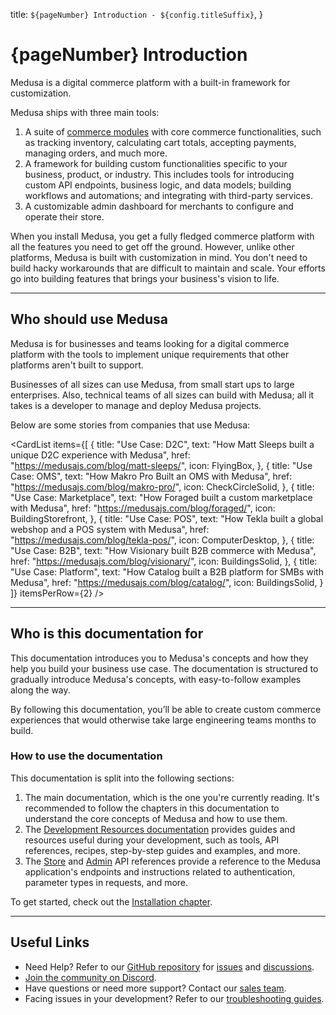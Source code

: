 
  title: `${pageNumber} Introduction - ${config.titleSuffix}`,
}

# {pageNumber} Introduction

Medusa is a digital commerce platform with a built-in framework for customization.

Medusa ships with three main tools:

1. A suite of [commerce modules](!resources!/commerce-modules) with core commerce functionalities, such as tracking inventory, calculating cart totals, accepting payments, managing orders, and much more.
2. A framework for building custom functionalities specific to your business, product, or industry. This includes tools for introducing custom API endpoints, business logic, and data models; building workflows and automations; and integrating with third-party services.
3. A customizable admin dashboard for merchants to configure and operate their store.

When you install Medusa, you get a fully fledged commerce platform with all the features you need to get off the ground. However, unlike other platforms, Medusa is built with customization in mind. You don't need to build hacky workarounds that are difficult to maintain and scale. Your efforts go into building features that brings your business's vision to life.

--- 

## Who should use Medusa

Medusa is for businesses and teams looking for a digital commerce platform with the tools to implement unique requirements that other platforms aren't built to support.

Businesses of all sizes can use Medusa, from small start ups to large enterprises. Also, technical teams of all sizes can build with Medusa; all it takes is a developer to manage and deploy Medusa projects.

Below are some stories from companies that use Medusa:

<CardList items={[
  {
    title: "Use Case: D2C",
    text: "How Matt Sleeps built a unique D2C experience with Medusa",
    href: "https://medusajs.com/blog/matt-sleeps/",
    icon: FlyingBox,
  },
  {
    title: "Use Case: OMS",
    text: "How Makro Pro Built an OMS with Medusa",
    href: "https://medusajs.com/blog/makro-pro/",
    icon: CheckCircleSolid,
  },
  {
    title: "Use Case: Marketplace",
    text: "How Foraged built a custom marketplace with Medusa",
    href: "https://medusajs.com/blog/foraged/",
    icon: BuildingStorefront,
  },
  {
    title: "Use Case: POS",
    text: "How Tekla built a global webshop and a POS system with Medusa",
    href: "https://medusajs.com/blog/tekla-pos/",
    icon: ComputerDesktop,
  },
  {
    title: "Use Case: B2B",
    text: "How Visionary built B2B commerce with Medusa",
    href: "https://medusajs.com/blog/visionary/",
    icon: BuildingsSolid,
  },
  {
    title: "Use Case: Platform",
    text: "How Catalog built a B2B platform for SMBs with Medusa",
    href: "https://medusajs.com/blog/catalog/",
    icon: BuildingsSolid,
  }
]} itemsPerRow={2} />

---

## Who is this documentation for

This documentation introduces you to Medusa's concepts and how they help you build your business use case. The documentation is structured to gradually introduce Medusa's concepts, with easy-to-follow examples along the way.

By following this documentation, you’ll be able to create custom commerce experiences that would otherwise take large engineering teams months to build.

### How to use the documentation

This documentation is split into the following sections:

1. The main documentation, which is the one you're currently reading. It's recommended to follow the chapters in this documentation to understand the core concepts of Medusa and how to use them.
2. The [Development Resources documentation](!resources!) provides guides and resources useful during your development, such as tools, API references, recipes, step-by-step guides and examples, and more.
3. The [Store](!api!/store) and [Admin](!api!/admin) API references provide a reference to the Medusa application's endpoints and instructions related to authentication, parameter types in requests, and more.

To get started, check out the [Installation chapter](./installation/page.mdx).

---

## Useful Links

- Need Help? Refer to our [GitHub repository](https://github.com/medusajs/medusa) for [issues](https://github.com/medusajs/medusa/issues) and [discussions](https://github.com/medusajs/medusa/discussions).
- [Join the community on Discord](https://discord.gg/medusajs).
- Have questions or need more support? Contact our [sales team](https://medusajs.com/contact/).
- Facing issues in your development? Refer to our [troubleshooting guides](!resources!/troubleshooting).
